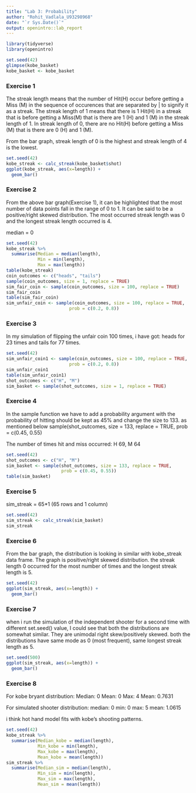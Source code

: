 ---
title: "Lab 3: Probability"
author: "Rohit_Vadlala_U93298968"
date: "`r Sys.Date()`"
output: openintro::lab_report
---

```{r}
library(tidyverse)
library(openintro)
```
```{r}
set.seed(42)
glimpse(kobe_basket)
kobe_basket <- kobe_basket
```

### Exercise 1
The streak length means that the number of Hit(H) occur before getting a Miss (M) in the sequence of occurences that are separated by | to signify it as a streak. The streak length of 1 means that there is 1 Hit(H) in a streak that is before getting a Miss(M) that is there are 1 (H) and 1 (M) in the streak length of 1. In streak length of 0, there are no Hit(H) before getting a Miss (M) that is there are 0 (H) and 1 (M). 

From the bar graph, streak length of 0 is the highest and streak length of 4 is the lowest.


```{r}
set.seed(42)
kobe_streak <- calc_streak(kobe_basket$shot)
ggplot(kobe_streak, aes(x=length)) +
  geom_bar()
```


### Exercise 2

From the above bar graph(Exercise 1), it can be highlighted that the most number of data points fall in the range of 0 to 1. It can be said to be a positive/right skewed distribution. The most occurred streak length was 0 and the longest streak length occurred is 4.

median = 0

```{r}
set.seed(42)
kobe_streak %>%
  summarise(Median = median(length),
            Min = min(length),
            Max = max(length))
table(kobe_streak)
coin_outcomes <- c("heads", "tails")
sample(coin_outcomes, size = 1, replace = TRUE)
sim_fair_coin <- sample(coin_outcomes, size = 100, replace = TRUE)
sim_fair_coin
table(sim_fair_coin)
sim_unfair_coin <- sample(coin_outcomes, size = 100, replace = TRUE,
                        prob = c(0.2, 0.8))

```


### Exercise 3

In my simulation of flipping the unfair coin 100 times, i have got:
heads for 23 times and tails for 77 times.

```{r}
set.seed(42)
sim_unfair_coin1 <- sample(coin_outcomes, size = 100, replace = TRUE,
                        prob = c(0.2, 0.8))
sim_unfair_coin1
table(sim_unfair_coin1)
shot_outcomes <- c("H", "M")
sim_basket <- sample(shot_outcomes, size = 1, replace = TRUE)

```


### Exercise 4

In the sample function we have to add a probability argument with the probability of hitting should be kept as 45% and change the size to 133. as mentioned below sample(shot_outcomes, size = 133, replace = TRUE, prob = c(0.45, 0.55)

The number of times hit and miss occurred:  H 69, M 64

```{r}
set.seed(42)
shot_outcomes <- c("H", "M")
sim_basket <- sample(shot_outcomes, size = 133, replace = TRUE,
                     prob = c(0.45, 0.55))
table(sim_basket)
```


### Exercise 5

sim_streak = 65*1 (65 rows and 1 column)

```{r}
set.seed(42)
sim_streak <- calc_streak(sim_basket)
sim_streak
```


### Exercise 6

From the bar graph, the distribution is looking in similar with kobe_streak data frame. 
The graph is positive/right skewed distribution. the streak length 0 occurred for the most number of times and the longest streak length is 5.

```{r}
set.seed(42)
ggplot(sim_streak, aes(x=length)) +
  geom_bar()


```


### Exercise 7

when i run the simulation of the independent shooter for a second time with different set.seed() value, I could see that both the distributions are somewhat similar. They are unimodal right skew/positively skewed. 
both the distributions have same mode as 0 (most frequent), same longest streak length as 5.

```{r}
set.seed(500)
ggplot(sim_streak, aes(x=length)) +
  geom_bar()

```


### Exercise 8

For kobe bryant distribution: 
Median: 0
Mean: 0
Max: 4
Mean: 0.7631

For simulated shooter distribution:
median: 0
min: 0
max: 5
mean: 1.0615

i think hot hand model fits with kobe's shooting patterns.
```{r}
set.seed(42)
kobe_streak %>%
  summarise(Median_kobe = median(length),
            Min_kobe = min(length),
            Max_kobe = max(length),
            Mean_kobe = mean(length))
sim_streak %>%
  summarise(Median_sim = median(length),
            Min_sim = min(length),
            Max_sim = max(length),
            Mean_sim = mean(length))
```

